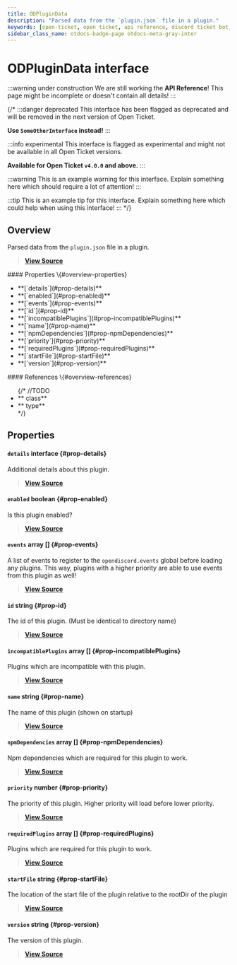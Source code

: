 ```yaml
---
title: ODPluginData
description: "Parsed data from the `plugin.json` file in a plugin."
keywords: [open-ticket, open ticket, api reference, discord ticket bot, interface]
sidebar_class_name: otdocs-badge-page otdocs-meta-gray-inter
---
```

<head>
    <link rel="apple-touch-icon" href="/img/logo_vertical.png"/>
</head>

# ODPluginData <M color="gray">interface</M>

:::warning under construction
We are still working the **API Reference**! This page might be incomplete or doesn't contain all details!
:::

{/*
:::danger deprecated
This interface has been flagged as deprecated and will be removed in the next version of Open Ticket.

**Use `SomeOtherInterface` instead!**
:::

:::info experimental
This interface is flagged as experimental and might not be available in all Open Ticket versions.

**Available for Open Ticket `v4.0.0` and above.**
:::

:::warning
This is an example warning for this interface. Explain something here which should require a lot of attention!
:::

:::tip
This is an example tip for this interface. Explain something here which could help when using this interface!
:::
*/}

## Overview
Parsed data from the `plugin.json` file in a plugin.

> [**View Source**](https://otgithub.dj-dj.be/tree/main/src/core/api/modules/plugin.ts#L49)

<FlexHorizontal>
<div style={{width:"50%"}} className="otdocs-flex-mobile-width">
    #### Properties \{#overview-properties}
    <ul>
        <li>**[`details`](#prop-details)**</li>
        <li>**[`enabled`](#prop-enabled)**</li>
        <li>**[`events`](#prop-events)**</li>
        <li>**[`id`](#prop-id)**</li>
        <li>**[`incompatiblePlugins`](#prop-incompatiblePlugins)**</li>
        <li>**[`name`](#prop-name)**</li>
        <li>**[`npmDependencies`](#prop-npmDependencies)**</li>
        <li>**[`priority`](#prop-priority)**</li>
        <li>**[`requiredPlugins`](#prop-requiredPlugins)**</li>
        <li>**[`startFile`](#prop-startFile)**</li>
        <li>**[`version`](#prop-version)**</li>
    </ul>
</div>
<div style={{width:"50%"}} className="otdocs-flex-mobile-width">
    #### References \{#overview-references}
    <ul>
        {/*
        //TODO
        <li>**<code><ApiUrl url="class:ODId" label="api.ODId"/></code> <M color="purple">class</M>**</li>
        <li>**<code><ApiUrl url="type:ODExampleType" label="api.ODExampleType"/></code> <M color="brown">type</M>**</li>
        */}
    </ul>
</div>
</FlexHorizontal>

## Properties
<Divider></Divider>
#### `details` <M color="gray">interface</M> <ApiBlock><ApiUrl url="interface:ODPluginDetails" label="api.ODPluginDetails"/></ApiBlock> \{#prop-details}
Additional details about this plugin.

> [**View Source**](https://otgithub.dj-dj.be/tree/main/src/core/api/modules/plugin.ts#L74)

<Divider></Divider>
#### `enabled` <M color="red">boolean</M> <ApiBlock><ApiUrl url="js:boolean" label="boolean"/></ApiBlock> \{#prop-enabled}
Is this plugin enabled?

> [**View Source**](https://otgithub.dj-dj.be/tree/main/src/core/api/modules/plugin.ts#L60)

<Divider></Divider>
#### `events` <M color="pink">array</M> <ApiBlock><ApiUrl url="js:string" label="string"/>[]</ApiBlock> \{#prop-events}
A list of events to register to the `opendiscord.events` global before loading any plugins. This way, plugins with a higher priority are able to use events from this plugin as well!

> [**View Source**](https://otgithub.dj-dj.be/tree/main/src/core/api/modules/plugin.ts#L64)

<Divider></Divider>
#### `id` <M color="blue">string</M> <ApiBlock><ApiUrl url="js:string" label="string"/></ApiBlock> \{#prop-id}
The id of this plugin. (Must be identical to directory name)

> [**View Source**](https://otgithub.dj-dj.be/tree/main/src/core/api/modules/plugin.ts#L53)

<Divider></Divider>
#### `incompatiblePlugins` <M color="pink">array</M> <ApiBlock><ApiUrl url="js:string" label="string"/>[]</ApiBlock> \{#prop-incompatiblePlugins}
Plugins which are incompatible with this plugin.

> [**View Source**](https://otgithub.dj-dj.be/tree/main/src/core/api/modules/plugin.ts#L71)

<Divider></Divider>
#### `name` <M color="blue">string</M> <ApiBlock><ApiUrl url="js:string" label="string"/></ApiBlock> \{#prop-name}
The name of this plugin (shown on startup)

> [**View Source**](https://otgithub.dj-dj.be/tree/main/src/core/api/modules/plugin.ts#L51)

<Divider></Divider>
#### `npmDependencies` <M color="pink">array</M> <ApiBlock><ApiUrl url="js:string" label="string"/>[]</ApiBlock> \{#prop-npmDependencies}
Npm dependencies which are required for this plugin to work.

> [**View Source**](https://otgithub.dj-dj.be/tree/main/src/core/api/modules/plugin.ts#L67)

<Divider></Divider>
#### `priority` <M color="green">number</M> <ApiBlock><ApiUrl url="js:number" label="number"/></ApiBlock> \{#prop-priority}
The priority of this plugin. Higher priority will load before lower priority.

> [**View Source**](https://otgithub.dj-dj.be/tree/main/src/core/api/modules/plugin.ts#L62)

<Divider></Divider>
#### `requiredPlugins` <M color="pink">array</M> <ApiBlock><ApiUrl url="js:string" label="string"/>[]</ApiBlock> \{#prop-requiredPlugins}
Plugins which are required for this plugin to work.

> [**View Source**](https://otgithub.dj-dj.be/tree/main/src/core/api/modules/plugin.ts#L69)

<Divider></Divider>
#### `startFile` <M color="blue">string</M> <ApiBlock><ApiUrl url="js:string" label="string"/></ApiBlock> \{#prop-startFile}
The location of the start file of the plugin relative to the rootDir of the plugin

> [**View Source**](https://otgithub.dj-dj.be/tree/main/src/core/api/modules/plugin.ts#L57)

<Divider></Divider>
#### `version` <M color="blue">string</M> <ApiBlock><ApiUrl url="js:string" label="string"/></ApiBlock> \{#prop-version}
The version of this plugin.

> [**View Source**](https://otgithub.dj-dj.be/tree/main/src/core/api/modules/plugin.ts#L55)

<Divider></Divider>
